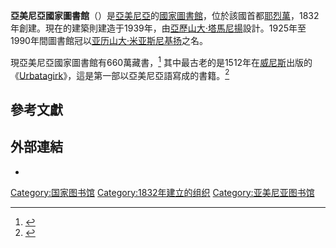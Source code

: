 {{Infobox library
| library_name       = 亞美尼亞國家圖書館<br>Հայաստանի Ազգային Գրադարան
| library_logo       =
| image              = Ազգային գրադարան 3.JPG
| caption            = 圖書館主入口
| country            =
| type               = [[國家圖書館|國家圖書館]]
| scope              =
| established        = 1832年
| ref_legal_mandate  =
| location           = [[亞美尼亞|亞美尼亞]][[耶烈萬|耶烈萬]]
| coordinates        =
| branch_of          =
| num_branches       =
| items_collected    =
| collection_size    = 660萬藏書
| criteria           =
| legal_deposit      =[[亞美尼亞|亞美尼亞]]
| req_to_access      =
| annual_circulation =
| pop_served         =
| members            =
| budget             =
| director           =
| num_employees      =
| website            = {{url|http://www.nla.am/}}
| phone_num          =
}}

'''亞美尼亞國家圖書館'''（{{lang-hy|{{Audio|Hy-ՀԱԳ.ogg|Հայաստանի Ազգային Գրադարան|help=no}}}}）是[[亞美尼亞|亞美尼亞]]的[[國家圖書館|國家圖書館]]，位於該國首都[[耶烈萬|耶烈萬]]，1832年創建。現在的建築則建造于1939年，由[[亞歷山大·塔馬尼揚|亞歷山大·塔馬尼揚]]設計。1925年至1990年間圖書館冠以[[亚历山大·米亚斯尼基扬|亚历山大·米亚斯尼基扬]]之名。

現亞美尼亞國家圖書館有660萬藏書，<ref>{{Cite web |url=http://www.yerevan.am/edfiles/files/ANDZNAGIR/gradaranner+.pdf |title=Public libraries in Yerevan |accessdate=2014-08-30 |archive-date=2012-06-03 |archive-url=https://web.archive.org/web/20120603232638/http://www.yerevan.am/edfiles/files/ANDZNAGIR/gradaranner+.pdf |dead-url=no }}</ref> 其中最古老的是1512年在[[威尼斯|威尼斯]]出版的《[[Urbatagirk|Urbatagirk]]》，這是第一部以亞美尼亞語寫成的書籍。<ref name="WDL">{{cite web |url = http://www.wdl.org/en/item/11302/ |title = The Book of Fridays |work = [[World_Digital_Library|World Digital Library]] |year = 1512 |accessdate = 2013-06-01 |archive-date = 2018-12-26 |archive-url = https://web.archive.org/web/20181226023722/https://www.wdl.org/en/item/11302/ |dead-url = no }}</ref>

==參考文獻==
{{reflist}}

==外部連結==
*{{official website|http://nla.am/eng/}}

{{coord|40|11|24|N|44|31|24|E|display=title}}

{{欧洲题目|国家图书馆}}
{{亚洲题目|国家图书馆}}
{{Authority control}}
[[Category:国家图书馆|Category:国家图书馆]]
[[Category:1832年建立的组织|Category:1832年建立的组织]]
[[Category:亚美尼亚图书馆|Category:亚美尼亚图书馆]]